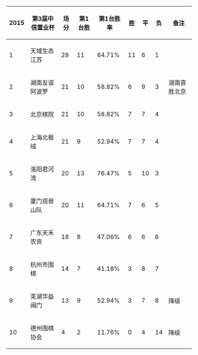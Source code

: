 {|class="wikitable"
! 2015 !! 第3届中信置业杯 !! 场分 !! 第1台胜 !! 第1台胜率 !! 胜 !! 平 !! 负 !! 备注
|-
| 1 || 天域生态江苏 || 28 || 11 || 64.71% || 11 || 6 || 1 || 
|-
| 2 || 湖南友谊阿波罗 || 21 || 10 || 58.82% || 6 || 9 || 3 || 湖南直胜北京
|-
| 3 || 北京棋院 || 21 || 10 || 58.82% || 7 || 7 || 4 || 
|-
| 4 || 上海北极绒 || 21 || 9 || 52.94% || 7 || 7 || 4 || 
|-
| 5 || 洛阳君河湾 || 20 || 13 || 76.47% || 5 || 10 || 3 || 
|-
| 6 || 厦门观音山队 || 20 || 11 || 64.71% || 7 || 6 || 5 || 
|-
| 7 || 广东天禾农资 || 18 || 8 || 47.06% || 6 || 6 || 6 || 
|-
| 8 || 杭州市围棋 || 14 || 7 || 41.18% || 3 || 8 || 7 || 
|-
| 9 || 芜湖华益阀门 || 13 || 9 || 52.94% || 3 || 7 || 8 || 降级
|-
| 10 || 德州围棋协会 || 4 || 2 || 11.76% || 0 || 4 || 14 || 降级
|}